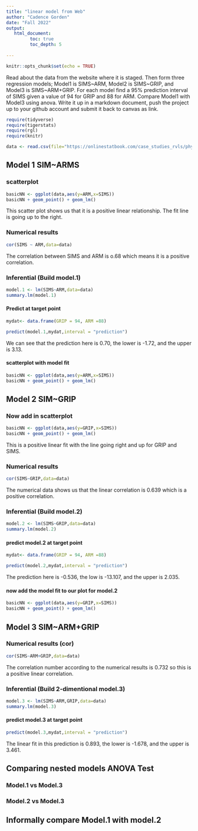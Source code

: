 ```yaml
---
title: "linear model from Web"
author: "Cadence Gorden"
date: "Fall 2022"
output:
   html_document:
         toc: true
         toc_depth: 5
        
---
```


```r
knitr::opts_chunk$set(echo = TRUE)
```

Read about the data from the website where it is staged.  Then form three regression models; Model1 is SIMS~ARM, Model2 is SIMS~GRIP, and Model3 is SIMS~ARM+GRIP. For each model find a 95% prediction interval of SIMS given a value of 94  for GRIP and 88 for ARM. Compare Model1 with Model3 using anova. Write it up in a markdown document, push the project up to your github account and submit it back to canvas as link. 

 


```r
require(tidyverse)
require(tigerstats)
require(rgl)
require(knitr)

```

```r
data <- read.csv(file="https://onlinestatbook.com/case_studies_rvls/physical_strength/data.txt",sep="",header=TRUE)  

```

## Model 1 SIM~ARMS

### scatterplot

```r
basicNN <- ggplot(data,aes(y=ARM,x=SIMS))
basicNN + geom_point() + geom_lm()
```

This scatter plot shows us that it is a positive linear relationship. The fit line is going up to the right. 

### Numerical results

```r
cor(SIMS ~ ARM,data=data)
```

The correlation between SIMS and ARM is o.68 which means it is a positive correlation. 

### Inferential  (Build model.1)

```r
model.1 <- lm(SIMS~ARM,data=data)
summary.lm(model.1)
```

#### Predict at target point

```r
mydat<- data.frame(GRIP = 94, ARM =88)
```

```r
predict(model.1,mydat,interval = "prediction")
```

We can see that the prediction here is 0.70, the lower is -1.72, and the upper is 3.13. 

#### scatterplot with model fit
  
```r
basicNN <- ggplot(data,aes(y=ARM,x=SIMS))
basicNN + geom_point() + geom_lm()
```
  

## Model 2 SIM~GRIP

### Now add in scatterplot

```r
basicNN <- ggplot(data,aes(y=GRIP,x=SIMS))
basicNN + geom_point() + geom_lm()
```

This is a positive linear fit with the line going right and up for GRIP and SIMS. 

### Numerical results 

```r
cor(SIMS~GRIP,data=data)
```

The numerical data shows us that the linear correlation is 0.639 which is a positive correlation. 

### Inferential  (Build model.2)
  
```r
model.2 <- lm(SIMS~GRIP,data=data)
summary.lm(model.2)
```


#### predict model.2 at target point

```r
mydat<- data.frame(GRIP = 94, ARM =88)
```

```r
predict(model.2,mydat,interval = "prediction")
```

The prediction here is -0.536, the low is -13.107, and the upper is 2.035.

#### now add the model fit to our plot for model.2

```r
basicNN <- ggplot(data,aes(y=GRIP,x=SIMS))
basicNN + geom_point() + geom_lm()
```


## Model 3 SIM~ARM+GRIP

### Numerical results (cor)

```r
cor(SIMS~ARM+GRIP,data=data)
```

The correlation number according to the numerical results is 0.732 so this is a positive linear correlation.
  
### Inferential  (Build 2-dimentional model.3)
```r
model.3 <- lm(SIMS~ARM,GRIP,data=data)
summary.lm(model.3)
```

#### predict model.3 at target point

```r
predict(model.3,mydat,interval = "prediction")
```
  The linear fit in this prediction is 0.893, the lower is -1.678, and the upper is 3.461.

## Comparing nested models ANOVA Test

### Model.1 vs Model.3
### Model.2 vs Model.3

## Informally compare Model.1 with model.2

